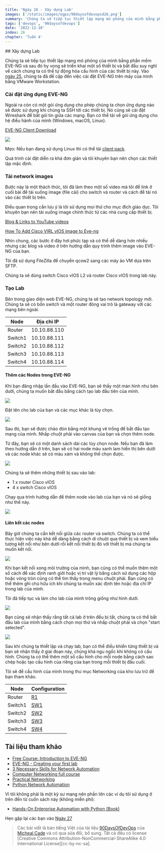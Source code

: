 ```yaml
---
title: 'Ngày 26 - Xây dựng Lab'
images: ['/static/images/ogps/90daysofdevopsd26.png']
summary: 'Chúng ta sẽ tiếp tục thiết lập mạng mô phỏng của mình bằng phần mềm EVE-NG và sau đó hy vọng sẽ triển khai một số thiết bị và bắt đầu suy nghĩ về cách chúng ta có thể tự động hóa cấu hình của các thiết bị này'
tags: ['devops', '90daysofdevops']
date: '2022-12-10'
index: 26
chapter: 'Tuần 4'
---
```


<TOCInline toc={props.toc} asDisclosure />
## Xây dựng Lab

Chúng ta sẽ tiếp tục thiết lập mạng mô phỏng của mình bằng phần mềm EVE-NG và sau đó hy vọng sẽ triển khai một số thiết bị và bắt đầu suy nghĩ về cách chúng ta có thể tự động hóa cấu hình của các thiết bị này. Vào [ngày 25](/courses/90-ngay-devops/ngay-25-lap-trinh-python-trong-tu-dong-hoa-mang), chúng ta đã đề cập đến việc cài đặt EVE-NG trên máy của mình bằng VMware Workstation.

### Cài đặt ứng dụng EVE-NG

Ngoài ra còn có một gói ứng dụng cho phép chúng ta chọn ứng dụng nào sẽ được sử dụng khi chúng ta SSH tới các thiết bị. Nó cũng sẽ cài đặt Wireshark để bắt gói tin giữa các mạng. Bạn có thể tải về gói ứng dụng cho hệ điều hành của mình (Windows, macOS, Linux).

[EVE-NG Client Download](https://www.eve-ng.net/index.php/download/)

![](/static/images/assets/Day26_Networking1.png)

Mẹo: Nếu bạn đang sử dụng Linux thì có thể tải [client pack](https://github.com/SmartFinn/eve-ng-integration).

Quá trình cài đặt diễn ra khá đơn giản và tôi khuyên bạn nên chọn các thiết lập mặc định.

### Tải network images

Bước này là một thách thức, tôi đã làm theo một số video mà tôi để link ở cuối bài để tải xuống image (file cài) cho switch và router và cách để tải nó vào các thiết bị trên.

Điều quan trọng cần lưu ý là tôi sử dụng mọi thứ cho mục đích giáo dục. Tôi khuyên bạn nên tải xuống image chính thức từ các nhà cung cấp thiết bị.

[Blog & Links to YouTube videos](https://loopedback.com/2019/11/15/setting-up-eve-ng-for-ccna-ccnp-ccie-level-studies-includes-multiple-vendor-node-support-an-absolutely-amazing-study-tool-to-check-out-asap/)

[How To Add Cisco VIRL vIOS image to Eve-ng](https://networkhunt.com/how-to-add-cisco-virl-vios-image-to-eve-ng/)

Nhìn chung, các bước ở đây hơi phức tạp và có thể dễ dàng hơn nhiều nhưng các blog và video ở trên hướng dẫn quy trình thêm image vào EVE-NG của bạn.

Tôi đã sử dụng FileZilla để chuyển qcow2 sang các máy ảo VM dựa trên SFTP.

Chúng ta sẽ dùng switch Cisco vIOS L2 và router Cisco vIOS trong lab này.

### Tạo Lab

Bên trong giao diện web EVE-NG, chúng ta sẽ tạo network topology mới. Chúng ta sẽ có bốn switch và một router đóng vai trò là gateway với các mạng bên ngoài.

| Node    | Địa chỉ IP   |
| ------- | ------------ |
| Router  | 10.10.88.110 |
| Switch1 | 10.10.88.111 |
| Switch2 | 10.10.88.112 |
| Switch3 | 10.10.88.113 |
| Switch4 | 10.10.88.114 |

#### Thêm các Nodes trong EVE-NG

Khi bạn đăng nhập lần đầu vào EVE-NG, bạn sẽ thấy một màn hình như bên dưới, chúng ta muốn bắt đầu bằng cách tạo lab đầu tiên của mình.

![](/static/images/assets/Day26_Networking2.png)

Đặt tên cho lab của bạn và các mục khác là tùy chọn.

![](/static/images/assets/Day26_Networking3.png)

Sau đó, bạn sẽ được chào đón bằng một khung vẽ trống để bắt đầu tạo mạng của mình. Nhấp chuột phải vào canvas của bạn và chọn thêm node.

Từ đây, bạn sẽ có một danh sách dài các tùy chọn node. Nếu bạn đã làm theo hướng dẫn ở trên, bạn sẽ có hai node màu xanh lam hiển thị bên dưới và các node khác sẽ có màu xám và không thể chọn được.

![](/static/images/assets/Day26_Networking4.png)

Chúng ta sẽ thêm những thiết bị sau vào lab:

- 1 x router Cisco vIOS
- 4 x switch Cisco vIOS

Chạy qua trình hướng dẫn để thêm node vào lab của bạn và nó sẽ giống như thế này.

![](/static/images/assets/Day26_Networking5.png)

#### Liên kết các nodes

Bây giờ chúng ta cần kết nối giữa các router và switch. Chúng ta có thể thực hiện việc này khá dễ dàng bằng cách di chuột qua thiết bị và xem biểu tượng kết nối như bên dưới rồi kết nối thiết bị đó với thiết bị mà chúng ta muốn kết nối.

![](/static/images/assets/Day26_Networking6.png)

Khi bạn kết nối xong môi trường của mình, bạn cũng có thể muốn thêm một số cách để xác định ranh giới hoặc vị trí vật lý bằng cách sử dụng các hộp hoặc vòng tròn cũng có thể tìm thấy trong menu chuột phải. Bạn cũng có thể thêm ghi chú hữu ích khi chúng ta muốn xác định tên hoặc địa chỉ IP trong lab của mình.

Tôi đã tiếp tục và làm cho lab của mình trông giống như hình dưới.

![](/static/images/assets/Day26_Networking7.png)

Bạn cũng sẽ nhận thấy rằng tất cả lab ở trên đều bị tắt, chúng ta có thể bắt đầu lab của mình bằng cách chọn mọi thứ và nhấp chuột phải và chọn "start selected".

![](/static/images/assets/Day26_Networking8.png)

Sau khi chúng ta thiết lập và chạy lab, bạn có thể điều khiển từng thiết bị và bạn sẽ nhận thấy ở giai đoạn này, chúng khá ngu ngốc khi không có cấu hình. Chúng ta có thể thêm một số cấu hình cho mỗi node bằng cách sao chép hoặc tạo cấu hình của riêng của bạn trong mỗi thiết bị đầu cuối.

Tôi sẽ để cấu hình của mình trong thư mục Networking của kho lưu trữ để bạn tham khảo.

| Node    | Configuration                    |
| ------- | -------------------------------- |
| Router  | [R1](../../Days/Networking/R1)   |
| Switch1 | [SW1](../../Days/Networking/SW1) |
| Switch2 | [SW2](../../Days/Networking/SW2) |
| Switch3 | [SW3](../../Days/Networking/SW3) |
| Switch4 | [SW4](../../Days/Networking/SW4) |

## Tài liệu tham khảo

- [Free Course: Introduction to EVE-NG](https://www.youtube.com/watch?v=g6B0f_E0NMg)
- [EVE-NG - Creating your first lab](https://www.youtube.com/watch?v=9dPWARirtK8)
- [3 Necessary Skills for Network Automation](https://www.youtube.com/watch?v=KhiJ7Fu9kKA&list=WL&index=122&t=89s)
- [Computer Networking full course](https://www.youtube.com/watch?v=IPvYjXCsTg8)
- [Practical Networking](http://www.practicalnetworking.net/)
- [Python Network Automation](https://www.youtube.com/watch?v=xKPzLplPECU&list=WL&index=126)

Vì tôi không phải là một kỹ sư mạng nên phần lớn các ví dụ tôi sử dụng ở trên đến từ cuốn sách này (không miễn phí):

- [Hands-On Enterprise Automation with Python (Book)](https://www.packtpub.com/product/hands-on-enterprise-automation-with-python/9781788998512)

Hẹn gặp lại các bạn vào [Ngày 27](/courses/90-ngay-devops/ngay-27-thuc-hanh-voi-python)

> Các bài viết là bản tiếng Việt của tài liệu [90DaysOfDevOps](https://github.com/MichaelCade/90DaysOfDevOps/tree/main/Days) của [Micheal Cade](https://twitter.com/MichaelCade1) và có qua sửa đổi, bổ sung. Tất cả đều có license [Creative Commons Attribution-NonCommercial-ShareAlike 4.0 International License][cc-by-nc-sa].
